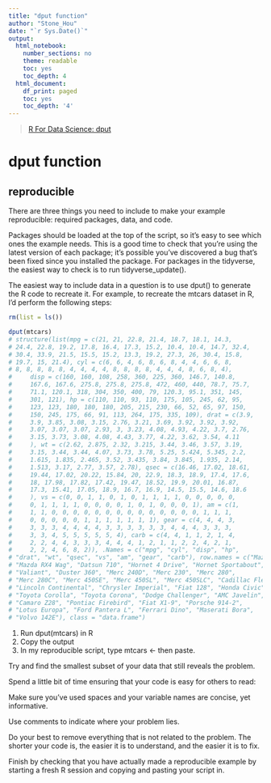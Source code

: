 ```yaml
---
title: "dput function"
author: "Stone_Hou"
date: "`r Sys.Date()`"
output:
  html_notebook:
    number_sections: no
    theme: readable
    toc: yes
    toc_depth: 4
  html_document:
    df_print: paged
    toc: yes
    toc_depth: '4'
---
```


> [R For Data Science: dput](http://r4ds.had.co.nz/introduction.html)  

# dput function

## reproducible

There are three things you need to include to make your example reproducible: required packages, data, and code.

Packages should be loaded at the top of the script, so it’s easy to see which ones the example needs. This is a good time to check that you’re using the latest version of each package; it’s possible you’ve discovered a bug that’s been fixed since you installed the package. For packages in the tidyverse, the easiest way to check is to run tidyverse_update().

The easiest way to include data in a question is to use dput() to generate the R code to recreate it. For example, to recreate the mtcars dataset in R, I’d perform the following steps:

```r
rm(list = ls())

dput(mtcars)
# structure(list(mpg = c(21, 21, 22.8, 21.4, 18.7, 18.1, 14.3, 
# 24.4, 22.8, 19.2, 17.8, 16.4, 17.3, 15.2, 10.4, 10.4, 14.7, 32.4, 
# 30.4, 33.9, 21.5, 15.5, 15.2, 13.3, 19.2, 27.3, 26, 30.4, 15.8, 
# 19.7, 15, 21.4), cyl = c(6, 6, 4, 6, 8, 6, 8, 4, 4, 6, 6, 8, 
# 8, 8, 8, 8, 8, 4, 4, 4, 4, 8, 8, 8, 8, 4, 4, 4, 8, 6, 8, 4), 
#     disp = c(160, 160, 108, 258, 360, 225, 360, 146.7, 140.8, 
#     167.6, 167.6, 275.8, 275.8, 275.8, 472, 460, 440, 78.7, 75.7, 
#     71.1, 120.1, 318, 304, 350, 400, 79, 120.3, 95.1, 351, 145, 
#     301, 121), hp = c(110, 110, 93, 110, 175, 105, 245, 62, 95, 
#     123, 123, 180, 180, 180, 205, 215, 230, 66, 52, 65, 97, 150, 
#     150, 245, 175, 66, 91, 113, 264, 175, 335, 109), drat = c(3.9, 
#     3.9, 3.85, 3.08, 3.15, 2.76, 3.21, 3.69, 3.92, 3.92, 3.92, 
#     3.07, 3.07, 3.07, 2.93, 3, 3.23, 4.08, 4.93, 4.22, 3.7, 2.76, 
#     3.15, 3.73, 3.08, 4.08, 4.43, 3.77, 4.22, 3.62, 3.54, 4.11
#     ), wt = c(2.62, 2.875, 2.32, 3.215, 3.44, 3.46, 3.57, 3.19, 
#     3.15, 3.44, 3.44, 4.07, 3.73, 3.78, 5.25, 5.424, 5.345, 2.2, 
#     1.615, 1.835, 2.465, 3.52, 3.435, 3.84, 3.845, 1.935, 2.14, 
#     1.513, 3.17, 2.77, 3.57, 2.78), qsec = c(16.46, 17.02, 18.61, 
#     19.44, 17.02, 20.22, 15.84, 20, 22.9, 18.3, 18.9, 17.4, 17.6, 
#     18, 17.98, 17.82, 17.42, 19.47, 18.52, 19.9, 20.01, 16.87, 
#     17.3, 15.41, 17.05, 18.9, 16.7, 16.9, 14.5, 15.5, 14.6, 18.6
#     ), vs = c(0, 0, 1, 1, 0, 1, 0, 1, 1, 1, 1, 0, 0, 0, 0, 0, 
#     0, 1, 1, 1, 1, 0, 0, 0, 0, 1, 0, 1, 0, 0, 0, 1), am = c(1, 
#     1, 1, 0, 0, 0, 0, 0, 0, 0, 0, 0, 0, 0, 0, 0, 0, 1, 1, 1, 
#     0, 0, 0, 0, 0, 1, 1, 1, 1, 1, 1, 1), gear = c(4, 4, 4, 3, 
#     3, 3, 3, 4, 4, 4, 4, 3, 3, 3, 3, 3, 3, 4, 4, 4, 3, 3, 3, 
#     3, 3, 4, 5, 5, 5, 5, 5, 4), carb = c(4, 4, 1, 1, 2, 1, 4, 
#     2, 2, 4, 4, 3, 3, 3, 4, 4, 4, 1, 2, 1, 1, 2, 2, 4, 2, 1, 
#     2, 2, 4, 6, 8, 2)), .Names = c("mpg", "cyl", "disp", "hp", 
# "drat", "wt", "qsec", "vs", "am", "gear", "carb"), row.names = c("Mazda RX4", 
# "Mazda RX4 Wag", "Datsun 710", "Hornet 4 Drive", "Hornet Sportabout", 
# "Valiant", "Duster 360", "Merc 240D", "Merc 230", "Merc 280", 
# "Merc 280C", "Merc 450SE", "Merc 450SL", "Merc 450SLC", "Cadillac Fleetwood", 
# "Lincoln Continental", "Chrysler Imperial", "Fiat 128", "Honda Civic", 
# "Toyota Corolla", "Toyota Corona", "Dodge Challenger", "AMC Javelin", 
# "Camaro Z28", "Pontiac Firebird", "Fiat X1-9", "Porsche 914-2", 
# "Lotus Europa", "Ford Pantera L", "Ferrari Dino", "Maserati Bora", 
# "Volvo 142E"), class = "data.frame")
```


1. Run dput(mtcars) in R  
2. Copy the output  
3. In my reproducible script, type mtcars <- then paste.

Try and find the smallest subset of your data that still reveals the problem.

Spend a little bit of time ensuring that your code is easy for others to read:

Make sure you’ve used spaces and your variable names are concise, yet informative.

Use comments to indicate where your problem lies.

Do your best to remove everything that is not related to the problem.
The shorter your code is, the easier it is to understand, and the easier it is to fix.

Finish by checking that you have actually made a reproducible example by starting a fresh R session and copying and pasting your script in.